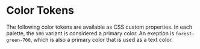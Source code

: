 
# Color Tokens

The following color tokens are available as CSS custom properties. In each
palette, the `500` variant is considered a primary color. An exeption is
`forest-green-700`, which is also a primary color that is used as a text color.

<ColorPalette>
  <ColorItem
    title="Forest Green"
    subtitle="Primary Color Palette"
    colors={{
      100: "var(--hap-color-forest-green-100)",
      200: "var(--hap-color-forest-green-200)",
      300: "var(--hap-color-forest-green-300)",
      400: "var(--hap-color-forest-green-400)",
      500: "var(--hap-color-forest-green-500)",
      600: "var(--hap-color-forest-green-600)",
      700: "var(--hap-color-forest-green-700)",
    }}
  />
  <ColorItem
    title="Blue Gray"
    subtitle="Accent Color Palette"
    colors={{
      300: "var(--hap-color-blue-gray-300)",
      400: "var(--hap-color-blue-gray-400)",
      500: "var(--hap-color-blue-gray-500)",
      600: "var(--hap-color-blue-gray-600)",
      700: "var(--hap-color-blue-gray-700)",
    }}
  />
  <ColorItem
    title="Bright Green"
    subtitle="Hope you wear sunglasses..."
    colors={{
      500: "var(--hap-color-bright-green-500)",
    }}
  />
  <ColorItem
    title="Neutrals"
    subtitle="Neutral Colors"
    colors={{
      White: "var(--hap-color-neutral-white)",
      Black: "var(--hap-color-neutral-black)",
    }}
  />
</ColorPalette>
